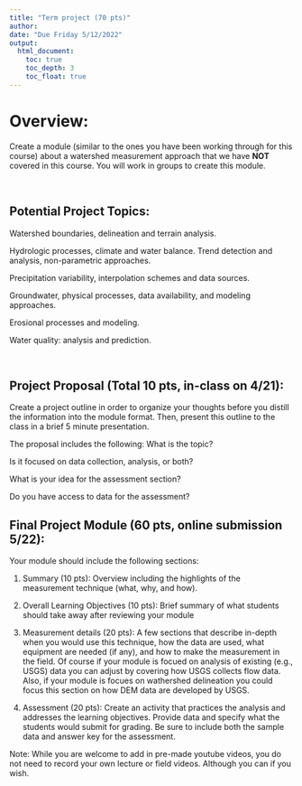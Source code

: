 ```yaml
---
title: "Term project (70 pts)"
author: 
date: "Due Friday 5/12/2022"
output: 
  html_document:
    toc: true
    toc_depth: 3
    toc_float: true
---
```


# Overview:
Create a module (similar to the ones you have been working through for this course) about a watershed measurement approach that we have **NOT** covered in this course. You will work in groups to create this module.

<br>

## Potential Project Topics:
Watershed boundaries, delineation and terrain analysis.

Hydrologic processes, climate and water balance. Trend detection and analysis, non-parametric approaches.

Precipitation variability, interpolation schemes and data sources.

Groundwater, physical processes, data availability, and modeling approaches.

Erosional processes and modeling.

Water quality: analysis and prediction.

<br>

## Project Proposal (Total 10 pts, in-class on 4/21):
Create a project outline in order to organize your thoughts before you distill the information into the module format. Then, present this outline to the class in a brief 5 minute presentation. 

The proposal includes the following:
What is the topic?

Is it focused on data collection, analysis, or both?

What is your idea for the assessment section?

Do you have access to data for the assessment?

## Final Project Module (60 pts, online submission 5/22):
Your module should include the following sections:

1. Summary (10 pts): Overview including the highlights of the measurement technique (what, why, and how).

2. Overall Learning Objectives (10 pts): Brief summary of what students should take away after reviewing your module

3. Measurement details (20 pts): A few sections that describe in-depth when you would use this technique, how the data are used, what equipment are needed (if any), and how to make the measurement in the field. Of course if your module is focued on analysis of existing (e.g., USGS) data you can adjust by covering how USGS collects flow data. Also, if your module is focues on wathershed delineation you could focus this section on how DEM data are developed by USGS. 

4. Assessment (20 pts): Create an activity that practices the analysis and addresses the learning objectives. Provide data and specify what the students would submit for grading. Be sure to include both the sample data and answer key for the assessment.

Note: While you are welcome to add in pre-made youtube videos, you do not need to record your own lecture or field videos. Although you can if you wish. 
